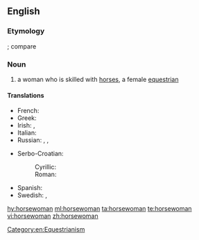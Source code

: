 ==English==

===Etymology===
{{compound|horse|woman|lang=en}}; compare {{m|en|horseman}}

===Noun===
{{en-noun|horsewomen}}

# a woman who is skilled with [[horse]]s, a female [[equestrian]]

====Translations====
{{trans-top|a female equestrian}}
* French: {{t+|fr|écuyère|f}}
* Greek: {{t+|el|αναβάτρια|f}}
* Irish: {{t|ga|baneachlach|m}}, {{t|ga|banmharcach|m}}
* Italian: {{t|it|amazzone|f}}
* Russian: {{t+|ru|вса́дница|f}}, {{t+|ru|нае́здница|f}}, {{t+|ru|амазо́нка|f}}
{{trans-mid}}
* Serbo-Croatian:
*: Cyrillic: {{t+|sh|jahàčica|f|sc=Cyrl}}
*: Roman: {{t|sh|јаха̀чица|f}}
* Spanish: {{t+|es|jinete|m|f}}
* Swedish: {{t-check|sv|[[kvinnlig]] [[ryttare]]|c}}<!-- drop links if not [[WT:SOP]] -->, {{t+check|sv|ryttarinna|f}}
{{trans-bottom}}

[[Category:en:Equestrianism]]

[[hy:horsewoman]]
[[ml:horsewoman]]
[[ta:horsewoman]]
[[te:horsewoman]]
[[vi:horsewoman]]
[[zh:horsewoman]]